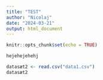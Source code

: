 ```yaml
---
title: "TEST"
author: "Nicolaj"
date: "2024-03-21"
output: html_document
---
```


```r
knitr::opts_chunk$set(echo = TRUE)
```

```r
hejehejehehj
```

```r
datasæt2 <- read.csv("data1.csv")
datasæt2
```
